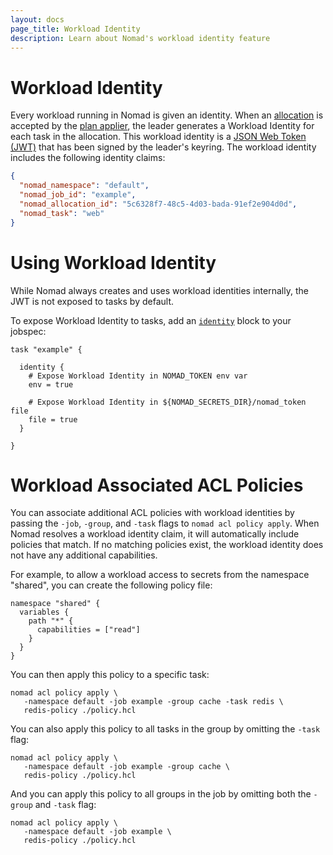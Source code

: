 ```yaml
---
layout: docs
page_title: Workload Identity
description: Learn about Nomad's workload identity feature
---
```


# Workload Identity

Every workload running in Nomad is given an identity. When an [allocation][] is
accepted by the [plan applier][], the leader generates a Workload Identity for
each task in the allocation. This workload identity is a [JSON Web Token
(JWT)][] that has been signed by the leader's keyring. The workload identity
includes the following identity claims:

```json
{
  "nomad_namespace": "default",
  "nomad_job_id": "example",
  "nomad_allocation_id": "5c6328f7-48c5-4d03-bada-91ef2e904d0d",
  "nomad_task": "web"
}
```

# Using Workload Identity

While Nomad always creates and uses workload identities internally, the JWT is
not exposed to tasks by default.

To expose Workload Identity to tasks, add an [`identity`][identity-block] block
to your jobspec:

```hcl
task "example" {

  identity {
    # Expose Workload Identity in NOMAD_TOKEN env var
    env = true

    # Expose Workload Identity in ${NOMAD_SECRETS_DIR}/nomad_token file
    file = true
  }

}
```

# Workload Associated ACL Policies

You can associate additional ACL policies with workload identities by passing
the `-job`, `-group`, and `-task` flags to `nomad acl policy apply`. When Nomad
resolves a workload identity claim, it will automatically include policies that
match. If no matching policies exist, the workload identity does not have any
additional capabilities.

For example, to allow a workload access to secrets from the namespace "shared",
you can create the following policy file:

```hcl
namespace "shared" {
  variables {
    path "*" {
      capabilities = ["read"]
    }
  }
}
```

You can then apply this policy to a specific task:

```shell-session
nomad acl policy apply \
   -namespace default -job example -group cache -task redis \
   redis-policy ./policy.hcl
```

You can also apply this policy to all tasks in the group by omitting the `-task`
flag:

```shell-session
nomad acl policy apply \
   -namespace default -job example -group cache \
   redis-policy ./policy.hcl
```

And you can apply this policy to all groups in the job by omitting both the
`-group` and `-task` flag:

```shell-session
nomad acl policy apply \
   -namespace default -job example \
   redis-policy ./policy.hcl
```

[allocation]: /nomad/docs/concepts/architecture#allocation
[identity-block]: /nomad/docs/job-specification/identity
[plan applier]: /nomad/docs/concepts/scheduling/scheduling
[JSON Web Token (JWT)]: https://datatracker.ietf.org/doc/html/rfc7519
